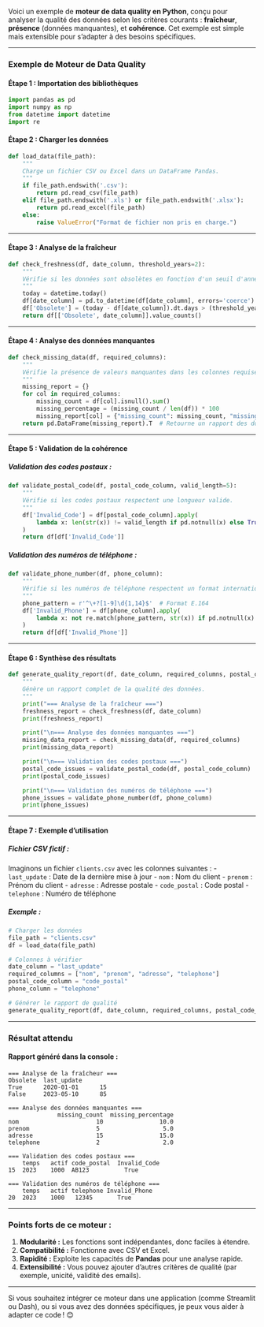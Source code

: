 Voici un exemple de **moteur de data quality en Python**, conçu pour analyser la qualité des données selon les critères courants : **fraîcheur**, **présence** (données manquantes), et **cohérence**. Cet exemple est simple mais extensible pour s'adapter à des besoins spécifiques.

---

### **Exemple de Moteur de Data Quality**

#### Étape 1 : Importation des bibliothèques
```python
import pandas as pd
import numpy as np
from datetime import datetime
import re
```

#### Étape 2 : Charger les données
```python
def load_data(file_path):
    """
    Charge un fichier CSV ou Excel dans un DataFrame Pandas.
    """
    if file_path.endswith('.csv'):
        return pd.read_csv(file_path)
    elif file_path.endswith('.xls') or file_path.endswith('.xlsx'):
        return pd.read_excel(file_path)
    else:
        raise ValueError("Format de fichier non pris en charge.")
```

---

#### Étape 3 : Analyse de la fraîcheur
```python
def check_freshness(df, date_column, threshold_years=2):
    """
    Vérifie si les données sont obsolètes en fonction d'un seuil d'années.
    """
    today = datetime.today()
    df[date_column] = pd.to_datetime(df[date_column], errors='coerce')  # Conversion en format datetime
    df['Obsolete'] = (today - df[date_column]).dt.days > (threshold_years * 365)  # Condition d'obsolescence
    return df[['Obsolete', date_column]].value_counts()
```

---

#### Étape 4 : Analyse des données manquantes
```python
def check_missing_data(df, required_columns):
    """
    Vérifie la présence de valeurs manquantes dans les colonnes requises.
    """
    missing_report = {}
    for col in required_columns:
        missing_count = df[col].isnull().sum()
        missing_percentage = (missing_count / len(df)) * 100
        missing_report[col] = {"missing_count": missing_count, "missing_percentage": missing_percentage}
    return pd.DataFrame(missing_report).T  # Retourne un rapport des données manquantes
```

---

#### Étape 5 : Validation de la cohérence
##### Validation des codes postaux :
```python
def validate_postal_code(df, postal_code_column, valid_length=5):
    """
    Vérifie si les codes postaux respectent une longueur valide.
    """
    df['Invalid_Code'] = df[postal_code_column].apply(
        lambda x: len(str(x)) != valid_length if pd.notnull(x) else True
    )
    return df[df['Invalid_Code']]
```

##### Validation des numéros de téléphone :
```python
def validate_phone_number(df, phone_column):
    """
    Vérifie si les numéros de téléphone respectent un format international.
    """
    phone_pattern = r'^\+?[1-9]\d{1,14}$'  # Format E.164
    df['Invalid_Phone'] = df[phone_column].apply(
        lambda x: not re.match(phone_pattern, str(x)) if pd.notnull(x) else True
    )
    return df[df['Invalid_Phone']]
```

---

#### Étape 6 : Synthèse des résultats
```python
def generate_quality_report(df, date_column, required_columns, postal_code_column, phone_column):
    """
    Génère un rapport complet de la qualité des données.
    """
    print("=== Analyse de la fraîcheur ===")
    freshness_report = check_freshness(df, date_column)
    print(freshness_report)

    print("\n=== Analyse des données manquantes ===")
    missing_data_report = check_missing_data(df, required_columns)
    print(missing_data_report)

    print("\n=== Validation des codes postaux ===")
    postal_code_issues = validate_postal_code(df, postal_code_column)
    print(postal_code_issues)

    print("\n=== Validation des numéros de téléphone ===")
    phone_issues = validate_phone_number(df, phone_column)
    print(phone_issues)
```

---

#### Étape 7 : Exemple d'utilisation
##### Fichier CSV fictif :
Imaginons un fichier `clients.csv` avec les colonnes suivantes :
- `last_update` : Date de la dernière mise à jour
- `nom` : Nom du client
- `prenom` : Prénom du client
- `adresse` : Adresse postale
- `code_postal` : Code postal
- `telephone` : Numéro de téléphone

##### Exemple :
```python
# Charger les données
file_path = "clients.csv"
df = load_data(file_path)

# Colonnes à vérifier
date_column = "last_update"
required_columns = ["nom", "prenom", "adresse", "telephone"]
postal_code_column = "code_postal"
phone_column = "telephone"

# Générer le rapport de qualité
generate_quality_report(df, date_column, required_columns, postal_code_column, phone_column)
```

---

### **Résultat attendu**
#### Rapport généré dans la console :
```plaintext
=== Analyse de la fraîcheur ===
Obsolete  last_update
True      2020-01-01      15
False     2023-05-10      85

=== Analyse des données manquantes ===
              missing_count  missing_percentage
nom                      10                10.0
prenom                   5                  5.0
adresse                  15                15.0
telephone                2                  2.0

=== Validation des codes postaux ===
    temps   actif code_postal  Invalid_Code
15  2023    1000  AB123          True

=== Validation des numéros de téléphone ===
    temps   actif telephone Invalid_Phone
20  2023    1000   12345       True
```

---

### **Points forts de ce moteur :**
1. **Modularité :** Les fonctions sont indépendantes, donc faciles à étendre.
2. **Compatibilité :** Fonctionne avec CSV et Excel.
3. **Rapidité :** Exploite les capacités de **Pandas** pour une analyse rapide.
4. **Extensibilité :** Vous pouvez ajouter d'autres critères de qualité (par exemple, unicité, validité des emails).

---

Si vous souhaitez intégrer ce moteur dans une application (comme Streamlit ou Dash), ou si vous avez des données spécifiques, je peux vous aider à adapter ce code ! 😊